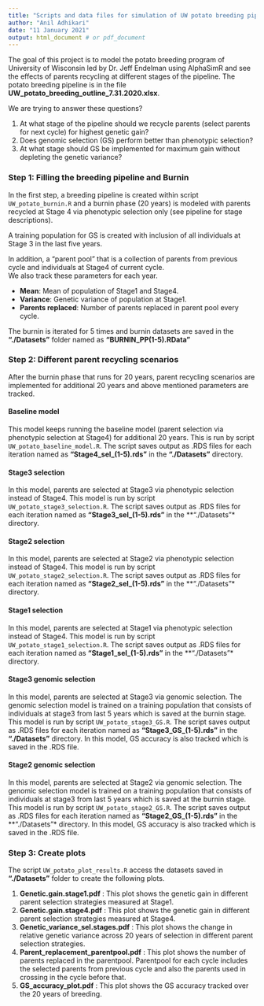 ```yaml
---
title: "Scripts and data files for simulation of UW potato breeding pipeline"
author: "Anil Adhikari"
date: "11 January 2021"
output: html_document # or pdf_document
---
```


The goal of this project is to model the potato breeding program of University of
Wisconsin led by Dr. Jeff Endelman using AlphaSimR and see the effects of parents
recycling at different stages of the pipeline. The potato breeding pipeline 
is in the file **UW_potato_breeding_outline_7.31.2020.xlsx**.  

We are trying to answer these questions? 

1. At what stage of the pipeline should we recycle parents (select parents for next cycle) for highest genetic gain?  
2. Does genomic selection (GS) perform better than phenotypic selection?  
3. At what stage should GS be implemented for maximum gain without depleting the genetic variance?


### Step 1: Filling the breeding pipeline and Burnin

In the first step, a breeding pipeline is created within script `UW_potato_burnin.R` and a
burnin phase (20 years) is modeled with parents recycled at Stage 4 via phenotypic selection
only (see pipeline for stage descriptions).

A training population for GS is created with inclusion of all individuals at Stage 3 in the last five years.  

In addition, a "parent pool" that is a collection of parents from previous cycle and individuals at Stage4 of 
current cycle.  
We also track these parameters for each year.

* **Mean**: Mean of population of Stage1 and Stage4.
* **Variance**: Genetic variance of population at Stage1.
* **Parents replaced**: Number of parents replaced in parent pool every cycle.  

The burnin is iterated for 5 times and burnin datasets are saved in the **"./Datasets"** folder named as **"BURNIN_PP(1-5).RData"**

### Step 2: Different parent recycling scenarios

After the burnin phase that runs for 20 years, parent recycling scenarios are implemented for additional 20 years and above mentioned parameters are tracked. 

#### Baseline model
This model keeps running the baseline model (parent selection via phenotypic selection at Stage4) for additional 20 years. This is run by script `UW_potato_baseline_model.R`. The script saves output as .RDS files for each iteration named as **"Stage4_sel_(1-5).rds"** in the **"./Datasets"** directory.

#### Stage3 selection
In this model, parents are selected at Stage3 via phenotypic selection instead of Stage4. This model is run by script `UW_potato_stage3_selection.R`. The script saves output as .RDS files for each iteration named as **"Stage3_sel_(1-5).rds"** in the **"./Datasets"* directory.

#### Stage2 selection
In this model, parents are selected at Stage2 via phenotypic selection instead of Stage4. This model is run by script `UW_potato_stage2_selection.R`. The script saves output as .RDS files for each iteration named as **"Stage2_sel_(1-5).rds"** in the **"./Datasets"* directory.

#### Stage1 selection
In this model, parents are selected at Stage1 via phenotypic selection instead of Stage4. This model is run by script `UW_potato_stage1_selection.R`. The script saves output as .RDS files for each iteration named as **"Stage1_sel_(1-5).rds"** in the **"./Datasets"* directory.

#### Stage3 genomic selection
In this model, parents are selected at Stage3 via genomic selection. The genomic selection model is trained on a training population that consists of individuals at stage3 from last 5 years which is saved at the burnin stage. This model is run by script `UW_potato_stage3_GS.R`. The script saves output as .RDS files for each iteration named as **"Stage3_GS_(1-5).rds"** in the **"./Datasets"** directory. In this model, GS accuracy is also tracked which is saved in the .RDS file.

#### Stage2 genomic selection
In this model, parents are selected at Stage2 via genomic selection. The genomic selection model is trained on a training population that consists of individuals at stage3 from last 5 years which is saved at the burnin stage. This model is run by script `UW_potato_stage2_GS.R`. The script saves output as .RDS files for each iteration named as **"Stage2_GS_(1-5).rds"** in the **"./Datasets"* directory. In this model, GS accuracy is also tracked which is saved in the .RDS file.

### Step 3: Create plots

The script `UW_potato_plot_results.R` access the datasets saved in **"./Datasets"** folder to create the following plots.

1. **Genetic.gain.stage1.pdf** : This plot shows the genetic gain in different parent selection strategies measured at Stage1.
2. **Genetic.gain.stage4.pdf** : This plot shows the genetic gain in different parent selection strategies measured at Stage4.
3. **Genetic_variance_sel.stages.pdf** : This plot shows the change in relative genetic variance across 20 years of selection in different parent selection strategies.
4. **Parent_replacement_parentpool.pdf** : This plot shows the number of parents replaced in the parentpool. Parentpool for each cycle includes the selected parents from previous cycle and also the parents used in crossing in the cycle before that.
5. **GS_accuracy_plot.pdf** : This plot shows the GS accuracy tracked over the 20 years of breeding.